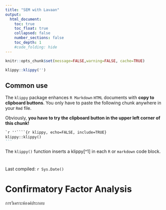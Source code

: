 ```yaml
---
title: "SEM with Lavaan"
output:
  html_document:
    toc: true
    toc_float: true
    collapsed: false
    number_sections: false
    toc_depth: 1
    #code_folding: hide
---
```


```r
knitr::opts_chunk$set(message=FALSE,warning=FALSE, cache=TRUE)
```

```r
klippy::klippy('')
```

## Common use

The `klippy` package enhances `R Markdown` `HTML` documents with **copy to 
clipboard buttons**. You only have to paste the following chunk anywhere in 
your `Rmd` file.

Obviously, **you have to try the clipboard button in the upper left corner of this chunk!**

````{#ex .markdown .klippy}
`r ''````{r klippy, echo=FALSE, include=TRUE}
klippy::klippy()
```
````

The `klippy()` function inserts a klippy[^1] in each `R` or `markdown` code block.

# 

Last compiled: `r Sys.Date()`

# Confirmatory Factor Analysis

การวิเคราะห์องค์ประกอบ

